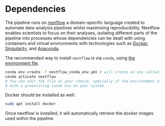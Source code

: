 # Dependencies

The pipeline runs on [nextflow](https://www.nextflow.io/) a domain-specific language created to automate data-analysis pipelines whilst maximising reproducibility.
Nextflow enables scientists to focus on their analyses, isolating different parts of the pipeline into processes whose dependencies can be dealt with using containers and virtual environments with technologies such as [Docker](https://www.docker.com/), [Singularity](https://singularity.hpcng.org/), and [Anaconda](https://www.anaconda.com/products/individual).

The recommended way to install `nextflow` is via `conda`, using [the environment file](https://github.com/bio-TAGI/Hackathon/blob/main/nextflow_conda_env.yml).
```bash
conda env create -f nextflow_conda_env.yml # will create an env called "nextflow"
conda activate nextflow
# You can edit the file at your choice, specially if the environment name conflicts
# with a preexisting conda env on your system
```

Docker should be installed as well:
```bash
sudo apt install docker
```

Once nextflow is installed, it will automatically retrieve the docker images used within the pipeline.
